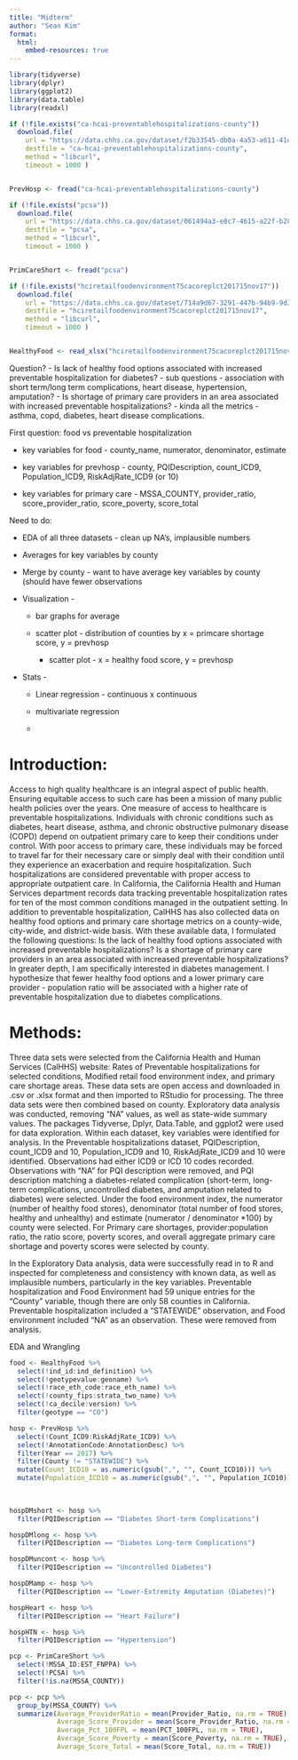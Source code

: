 ```yaml
---
title: "Midterm"
author: "Sean Kim"
format:
  html:
    embed-resources: true
---
```


```r
library(tidyverse)
library(dplyr)
library(ggplot2)
library(data.table)
library(readxl)
```

```r
if (!file.exists("ca-hcai-preventablehospitalizations-county")) 
  download.file( 
    url = "https://data.chhs.ca.gov/dataset/f2b33545-db0a-4a53-a611-41de532e7c53/resource/7c7aed93-3643-43b8-92fc-324bf8fc13f2/download/ca-hcai-preventablehospitalizations-county.csv", 
    destfile = "ca-hcai-preventablehospitalizations-county", 
    method = "libcurl", 
    timeout = 1000 )


PrevHosp <- fread("ca-hcai-preventablehospitalizations-county") 

```

```r
if (!file.exists("pcsa")) 
  download.file( 
    url = "https://data.chhs.ca.gov/dataset/061494a3-e8c7-4615-a22f-b2851d44eb09/resource/0ba7c904-2302-400a-ba27-b8e8e5c1ab4a/download/pcsa.csv", 
    destfile = "pcsa", 
    method = "libcurl", 
    timeout = 1000 )


PrimCareShort <- fread("pcsa") 
```

```r
if (!file.exists("hciretailfoodenvironment75cacoreplct201715nov17")) 
  download.file( 
    url = "https://data.chhs.ca.gov/dataset/714a9d67-3291-447b-94b9-9d3e1063d176/resource/c58c1b68-6545-4039-bc52-6facf120a4c7/download/hciretailfoodenvironment75cacoreplct201715nov17.xlsx", 
    destfile = "hciretailfoodenvironment75cacoreplct201715nov17", 
    method = "libcurl", 
    timeout = 1000 )


HealthyFood <- read_xlsx("hciretailfoodenvironment75cacoreplct201715nov17") 
```

Question? - Is lack of healthy food options associated with increased preventable hospitalization for diabetes? - sub questions - association with short term/long term complications, heart disease, hypertension, amputation? - Is shortage of primary care providers in an area associated with increased preventable hospitalizations? - kinda all the metrics - asthma, copd, diabetes, heart disease complications.

First question: food vs preventable hospitalization

-   key variables for food - county_name, numerator, denominator, estimate

-   key variables for prevhosp - county, PQIDescription, count_ICD9, Population_ICD9, RiskAdjRate_ICD9 (or 10)

-   key variables for primary care - MSSA_COUNTY, provider_ratio, score_provider_ratio, score_poverty, score_total

Need to do:

-   EDA of all three datasets - clean up NA's, implausible numbers

-   Averages for key variables by county

-   Merge by county - want to have average key variables by county (should have fewer observations

-   Visualization -

    -   bar graphs for average

    -   scatter plot - distribution of counties by x = primcare shortage score, y = prevhosp

        -   scatter plot - x = healthy food score, y = prevhosp

-   Stats -

    -   Linear regression - continuous x continuous

    -   multivariate regression

    -   

# Introduction:

Access to high quality healthcare is an integral aspect of public health. Ensuring equitable access to such care has been a mission of many public health policies over the years. One measure of access to healthcare is preventable hospitalizations. Individuals with chronic conditions such as diabetes, heart disease, asthma, and chronic obstructive pulmonary disease (COPD) depend on outpatient primary care to keep their conditions under control. With poor access to primary care, these individuals may be forced to travel far for their necessary care or simply deal with their condition until they experience an exacerbation and require hospitalization. Such hospitalizations are considered preventable with proper access to appropriate outpatient care. In California, the California Health and Human Services department records data tracking preventable hospitalization rates for ten of the most common conditions managed in the outpatient setting. In addition to preventable hospitalization, CalHHS has also collected data on healthy food options and primary care shortage metrics on a county-wide, city-wide, and district-wide basis. With these available data, I formulated the following questions: Is the lack of healthy food options associated with increased preventable hospitalizations? Is a shortage of primary care providers in an area associated with increased preventable hospitalizations? In greater depth, I am specifically interested in diabetes management. I hypothesize that fewer healthy food options and a lower primary care provider - population ratio will be associated with a higher rate of preventable hospitalization due to diabetes complications.

# Methods:

Three data sets were selected from the California Health and Human Services (CalHHS) website: Rates of Preventable hospitalizations for selected conditions, Modified retail food environment index, and primary care shortage areas. These data sets are open access and downloaded in .csv or .xlsx format and then imported to RStudio for processing. The three data sets were then combined based on county. Exploratory data analysis was conducted, removing "NA" values, as well as state-wide summary values. The packages Tidyverse, Dplyr, Data.Table, and ggplot2 were used for data exploration. Within each dataset, key variables were identified for analysis. In the Preventable hospitalizations dataset, PQIDescription, count_ICD9 and 10, Population_ICD9 and 10, RiskAdjRate_ICD9 and 10 were identified. Observations had either ICD9 or ICD 10 codes recorded. Observations with "NA" for PQI description were removed, and PQI description matching a diabetes-related complication (short-term, long-term complications, uncontrolled diabetes, and amputation related to diabetes) were selected. Under the food environment index, the numerator (number of healthy food stores), denominator (total number of food stores, healthy and unhealthy) and estimate (numerator / denominator \*100) by county were selected. For Primary care shortages, provider:population ratio, the ratio score, poverty scores, and overall aggregate primary care shortage and poverty scores were selected by county.

In the Exploratory Data analysis, data were successfully read in to R and inspected for completeness and consistency with known data, as well as implausible numbers, particularly in the key variables. Preventable hospitalization and Food Environment had 59 unique entries for the "County" variable, though there are only 58 counties in California. Preventable hospitalization included a "STATEWIDE" observation, and Food environment included "NA" as an observation. These were removed from analysis.

EDA and Wrangling

```r
food <- HealthyFood %>% 
  select(!ind_id:ind_definition) %>% 
  select(!geotypevalue:geoname) %>% 
  select(!race_eth_code:race_eth_name) %>% 
  select(!county_fips:strata_two_name) %>% 
  select(!ca_decile:version) %>% 
  filter(geotype == "CO")
```

```r
hosp <- PrevHosp %>% 
  select(!Count_ICD9:RiskAdjRate_ICD9) %>% 
  select(!AnnotationCode:AnnotationDesc) %>% 
  filter(Year == 2017) %>% 
  filter(County != "STATEWIDE") %>% 
  mutate(Count_ICD10 = as.numeric(gsub(",", "", Count_ICD10))) %>% 
  mutate(Population_ICD10 = as.numeric(gsub(",", "", Population_ICD10)))
  
  
```

```r
hospDMshort <- hosp %>% 
  filter(PQIDescription == "Diabetes Short-term Complications")

hospDMlong <- hosp %>% 
  filter(PQIDescription == "Diabetes Long-term Complications")

hospDMuncont <- hosp %>% 
  filter(PQIDescription == "Uncontrolled Diabetes")

hospDMamp <- hosp %>% 
  filter(PQIDescription == "Lower-Extremity Amputation (Diabetes)")

hospHeart <- hosp %>% 
  filter(PQIDescription == "Heart Failure")

hospHTN <- hosp %>% 
  filter(PQIDescription == "Hypertension")
```

```r
pcp <- PrimCareShort %>% 
  select(!MSSA_ID:EST_FNPPA) %>% 
  select(!PCSA) %>% 
  filter(!is.na(MSSA_COUNTY))
```

```r
pcp <- pcp %>% 
  group_by(MSSA_COUNTY) %>% 
  summarize(Average_ProviderRatio = mean(Provider_Ratio, na.rm = TRUE), 
            Average_Score_Provider = mean(Score_Provider_Ratio, na.rm = TRUE), 
            Average_Pct_100FPL = mean(PCT_100FPL, na.rm = TRUE), 
            Average_Score_Poverty = mean(Score_Poverty, na.rm = TRUE), 
            Average_Score_Total = mean(Score_Total, na.rm = TRUE))


```
